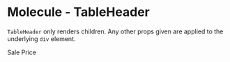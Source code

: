 
<Meta title="V3/Table/Molecules/TableHeader" component={TableHeader} />

# Molecule - TableHeader

`TableHeader` only renders children. Any other props given are applied to the underlying `div` element.

<Canvas>
  <Story name="Default usage">
    <TableHeader>
      <p>Sale Price</p>
    </TableHeader>
  </Story>
</Canvas>

<RenderHtmlMarkup component="V3/Table/Molecules/TableHeader" story="Default usage" />
